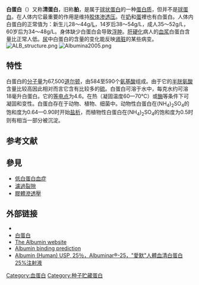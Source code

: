 {{Infobox protein family
| Symbol = Serum_albumin
| Name = 血清白蛋白家族
| image = PDB 1ao6 EBI.jpg
| width = 
| caption = 血清白蛋白结构<ref>{{cite journal |author=Sugio S, Kashima A, Mochizuki S, Noda M, Kobayashi K |title=Crystal structure of human serum albumin at 2.5 A resolution |journal=Protein Eng. |volume=12 |issue=6 |pages=439–46 |date=June 1999 |pmid=10388840 |doi= 10.1093/protein/12.6.439|url=}}</ref><ref name="pmid1630489">{{cite journal| author=He XM, Carter DC| title=Atomic structure and chemistry of human serum albumin. | journal=Nature | year= 1992 | volume= 358 | issue= 6383 | pages= 209–15 | pmid=1630489 | doi=10.1038/358209a0 | pmc= | url= }}</ref>
| Pfam = PF00273
| Pfam_clan = CL0282
| InterPro = IPR014760
| SMART = SM00103	
| PROSITE = PS51438	
| SCOP = 1ao6
| TCDB = 
| OPM family = 
| OPM protein = 
| PDB = {{PDB2|1ao6}}, {{PDB2|1bj5}}, {{PDB2|1bke}}, {{PDB2|1bm0}}, {{PDB2|1e78}}, {{PDB2|1e7a}}, {{PDB2|1e7b}}, {{PDB2|1e7c}}, {{PDB2|1e7e}}, {{PDB2|1e7f}}, {{PDB2|1e7g}}, {{PDB2|1e7h}}, {{PDB2|1e7i}}, {{PDB2|1gni}}, {{PDB2|1gnj}}, {{PDB2|1h9z}}, {{PDB2|1ha2}}, {{PDB2|1hk1}}, {{PDB2|1hk2}}, {{PDB2|1hk3}}, {{PDB2|1hk4}}, {{PDB2|1hk5}}, {{PDB2|1j78}}, {{PDB2|1j7e}}, {{PDB2|1kw2}}, {{PDB2|1kxp}}, {{PDB2|1lot}}, {{PDB2|1ma9}}, {{PDB2|1n5u}}, {{PDB2|1o9x}}, {{PDB2|1tf0}}, {{PDB2|1uor}}, {{PDB2|1ysx}}, {{PDB2|2bx8}}, {{PDB2|2bxa}}, {{PDB2|2bxb}}, {{PDB2|2bxc}}, {{PDB2|2bxd}}, {{PDB2|2bxe}}, {{PDB2|2bxf}}, {{PDB2|2bxg}}, {{PDB2|2bxh}}, {{PDB2|2bxi}}, {{PDB2|2bxk}}, {{PDB2|2bxl}}, {{PDB2|2bxm}}, {{PDB2|2bxn}}, {{PDB2|2bxo}}, {{PDB2|2bxp}}, {{PDB2|2bxq}}, {{PDB2|2i2z}}, {{PDB2|2i30}}, {{PDB2|2vdb}}, {{PDB2|2vue}}, {{PDB2|2vuf}}, {{PDB2|3b9l}}, {{PDB2|3b9m}}
}}

'''白蛋白'''（{{lang-en|Albumin}}）又称'''清蛋白'''，旧称'''胉'''，是属于[[球状蛋白质|球状蛋白]]的一种[[蛋白质|蛋白质]]，但并不是[[球蛋白|球蛋白]]。在人体内它最重要的作用是维持[[膠體滲透壓|胶体渗透压]]。在[[奶|奶]]和[[蛋|蛋]]裡也有白蛋白。人体内白蛋白的正常值为：新生儿28～44g/[[升|L]]，14岁后38～54g/L，成人35～52g/L，60岁后为34～48g/L。身体缺少白蛋白会导致[[浮肿|浮肿]]。[[肝硬化|肝硬化]]病人的[[血浆|血浆]]白蛋白含量比正常人低。[[尿|尿]]中白蛋白的含量的变化能反映[[肾脏|肾脏]]的某些病变。
[[File:ALB_structure.png|thumb]]
[[File:Albumina2005.png|thumb]]

== 特性 ==
{{seealso|蛋白質折疊}}

白蛋白的[[分子量|分子量]]为67,500[[原子質量單位|道尔顿]]，由584至590个[[氨基酸|氨基酸]]组成。由于它的[[半胱氨酸|半胱氨酸]]含量比较高因此相对而言它含有比较多的[[硫|硫]]。白蛋白可溶于水中，每克水约可溶18毫升白蛋白。它的[[等电点|等电点]]为{{lang|en|pH}}4.6。在热（凝固温度60—70℃）或[[酶|酶]]等条件下可凝固和变性。白蛋白存在于动物、植物、细菌中。动物性白蛋白在(NH<sub>4</sub>)<sub>2</sub>SO<sub>4</sub>的饱和度为0.64—0.90时开始[[盐析|盐析]]，而植物性白蛋白在(NH<sub>4</sub>)<sub>2</sub>SO<sub>4</sub>的饱和度为0.5时则有相当一部分被沉淀。

==参考文献==
{{reflist}}

==參見==
*[[低白蛋白血症|低白蛋白血症]]
*[[濾過裂隙|濾過裂隙]]
*[[膠體滲透壓|膠體滲透壓]]

== 外部链接 ==
{{Wikisource1911Enc|Albumin}}
* {{MeshName|Albumins}}
* [http://disease.ewsos.com/html/2008/1/527.html 白蛋白] {{Wayback|url=http://disease.ewsos.com/html/2008/1/527.html |date=20090217191831 }}
* [http://www.albumin.org/ The Albumin website] {{Wayback|url=http://www.albumin.org/ |date=20100324195306 }}
* [https://web.archive.org/web/20110807233152/http://albumin.althotas.com/ Albumin binding prediction]
*[https://www1.ndmctsgh.edu.tw/pharm/pic/medinsert/005HUM08.pdf Albumin (Human) USP, 25％，Albuminar®-25，"愛默"人體血清白蛋白25%注射液] {{Wayback|url=https://www1.ndmctsgh.edu.tw/pharm/pic/medinsert/005HUM08.pdf |date=20201126042648 }}

{{其他血液制剂}}
{{白蛋白}}

{{Authority control}}
[[Category:血蛋白|Category:血蛋白]]
[[Category:种子贮藏蛋白|Category:种子贮藏蛋白]]
